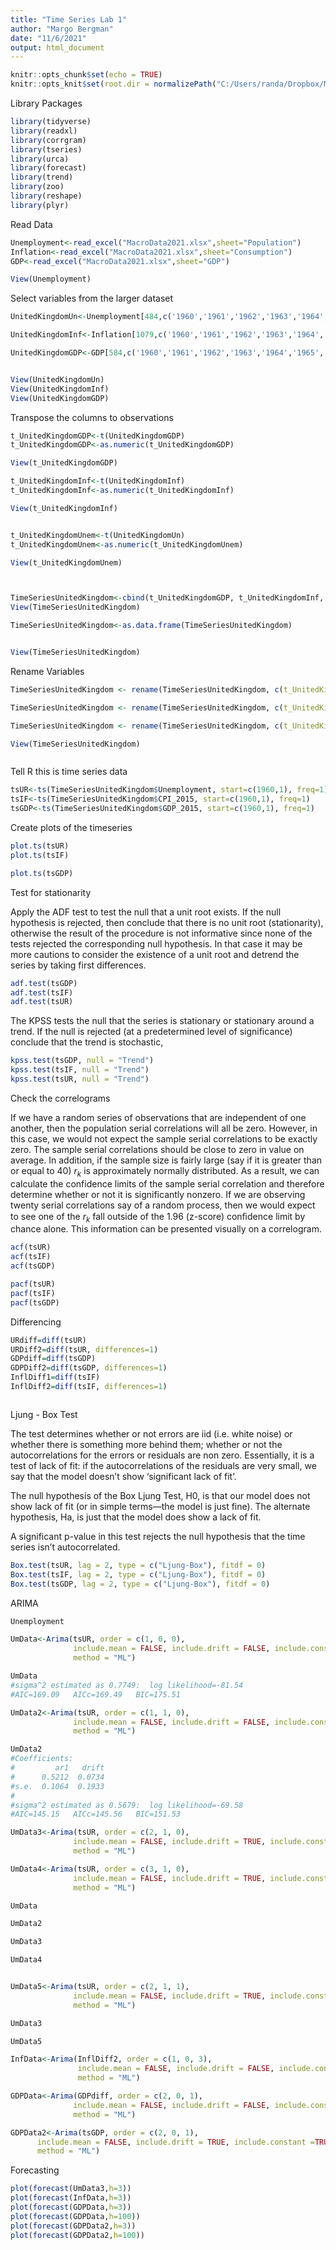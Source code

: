 ```yaml
---
title: "Time Series Lab 1"
author: "Margo Bergman"
date: "11/6/2021"
output: html_document
---
```


```r
knitr::opts_chunk$set(echo = TRUE)
knitr::opts_knit$set(root.dir = normalizePath("C:/Users/randa/Dropbox/Masters/Autumn/TBANLT 540 Applied Regression Analysis/Time Series Lab 1"))
```

Library Packages

```r


library(tidyverse)
library(readxl)
library(corrgram)
library(tseries)
library(urca)
library(forecast)
library(trend)
library(zoo)
library(reshape)
library(plyr)
```


Read Data

```r
Unemployment<-read_excel("MacroData2021.xlsx",sheet="Population")
Inflation<-read_excel("MacroData2021.xlsx",sheet="Consumption")
GDP<-read_excel("MacroData2021.xlsx",sheet="GDP")

View(Unemployment)
```



Select variables from the larger dataset

```r

UnitedKingdomUn<-Unemployment[484,c('1960','1961','1962','1963','1964','1965','1966','1967','1968','1969','1970','1971','1972','1973','1974','1975','1976','1977','1978','1979','1980','1981','1982','1983','1984','1985','1986','1987','1988','1989','1990','1991','1992','1993','1994','1995','1996','1997','1998','1999','2000','2001','2002','2003','2004','2005','2006','2007','2008','2009','2010','2011','2012','2013','2014','2015','2016','2017','2018','2019', '2020', '2021','2022')]

UnitedKingdomInf<-Inflation[1079,c('1960','1961','1962','1963','1964','1965','1966','1967','1968','1969','1970','1971','1972','1973','1974','1975','1976','1977','1978','1979','1980','1981','1982','1983','1984','1985','1986','1987','1988','1989','1990','1991','1992','1993','1994','1995','1996','1997','1998','1999','2000','2001','2002','2003','2004','2005','2006','2007','2008','2009','2010','2011','2012','2013','2014','2015','2016','2017','2018','2019', '2020', '2021','2022')]

UnitedKingdomGDP<-GDP[584,c('1960','1961','1962','1963','1964','1965','1966','1967','1968','1969','1970','1971','1972','1973','1974','1975','1976','1977','1978','1979','1980','1981','1982','1983','1984','1985','1986','1987','1988','1989','1990','1991','1992','1993','1994','1995','1996','1997','1998','1999','2000','2001','2002','2003','2004','2005','2006','2007','2008','2009','2010','2011','2012','2013','2014','2015','2016','2017','2018','2019', '2020', '2021','2022')]


View(UnitedKingdomUn)
View(UnitedKingdomInf)
View(UnitedKingdomGDP)


```


Transpose the columns to observations

```r
t_UnitedKingdomGDP<-t(UnitedKingdomGDP)
t_UnitedKingdomGDP<-as.numeric(t_UnitedKingdomGDP)

View(t_UnitedKingdomGDP)

t_UnitedKingdomInf<-t(UnitedKingdomInf)
t_UnitedKingdomInf<-as.numeric(t_UnitedKingdomInf)

View(t_UnitedKingdomInf)


t_UnitedKingdomUnem<-t(UnitedKingdomUn)
t_UnitedKingdomUnem<-as.numeric(t_UnitedKingdomUnem)

View(t_UnitedKingdomUnem)



TimeSeriesUnitedKingdom<-cbind(t_UnitedKingdomGDP, t_UnitedKingdomInf, t_UnitedKingdomUnem)
View(TimeSeriesUnitedKingdom)

TimeSeriesUnitedKingdom<-as.data.frame(TimeSeriesUnitedKingdom)


View(TimeSeriesUnitedKingdom)


```

Rename Variables

```r


TimeSeriesUnitedKingdom <- rename(TimeSeriesUnitedKingdom, c(t_UnitedKingdomGDP="GDP_2015"))

TimeSeriesUnitedKingdom <- rename(TimeSeriesUnitedKingdom, c(t_UnitedKingdomInf="CPI_2015"))

TimeSeriesUnitedKingdom <- rename(TimeSeriesUnitedKingdom, c(t_UnitedKingdomUnem="Unemployment"))

View(TimeSeriesUnitedKingdom)



```

Tell R this is time series data

```r
tsUR<-ts(TimeSeriesUnitedKingdom$Unemployment, start=c(1960,1), freq=1)
tsIF<-ts(TimeSeriesUnitedKingdom$CPI_2015, start=c(1960,1), freq=1)
tsGDP<-ts(TimeSeriesUnitedKingdom$GDP_2015, start=c(1960,1), freq=1)


```

Create plots of the timeseries

```r

plot.ts(tsUR)
plot.ts(tsIF)

plot.ts(tsGDP)
```



Test for stationarity

Apply the ADF test to test the null that a unit root exists. If the null hypothesis is rejected, then conclude that there is no unit root (stationarity), otherwise the result of the procedure is not informative since none of the tests rejected the corresponding null hypothesis. In that case it may be more cautions to consider the existence of a unit root and detrend the series by taking first differences.

```r
adf.test(tsGDP)
adf.test(tsIF)
adf.test(tsUR)

```

The KPSS tests the null that the series is stationary or stationary around a trend. If the null is rejected (at a predetermined level of significance) conclude that the trend is stochastic, 

```r
kpss.test(tsGDP, null = "Trend")
kpss.test(tsIF, null = "Trend")
kpss.test(tsUR, null = "Trend")
```
Check the correlograms 

If we have a random series of observations that are independent of one another, then the population serial correlations will all be zero. However, in this case, we would not expect the sample serial correlations to be exactly zero. The sample serial correlations should be close to zero in value on average. In addition, if the sample size is fairly large (say if it is greater than or equal to 40) $r_k$ is approximately normally distributed. As a result, we can calculate the confidence limits of the sample serial correlation and therefore determine whether or not it is significantly nonzero. If we are observing twenty serial correlations say of a random process, then we would expect to see one of the $r_k$ fall outside of the 1.96 (z-score) conﬁdence limit by chance alone. This information can be presented visually on a correlogram. 



```r

acf(tsUR)
acf(tsIF)
acf(tsGDP)

pacf(tsUR)
pacf(tsIF)
pacf(tsGDP)
```
Differencing

```r

URdiff=diff(tsUR)
URDiff2=diff(tsUR, differences=1)
GDPdiff=diff(tsGDP)
GDPDiff2=diff(tsGDP, differences=1)
InflDiff1=diff(tsIF)
InflDiff2=diff(tsIF, differences=1)



```

Ljung - Box Test

The test determines whether or not errors are iid (i.e. white noise) or whether there is something more behind them; whether or not the autocorrelations for the errors or residuals are non zero. Essentially, it is a test of lack of fit: if the autocorrelations of the residuals are very small, we say that the model doesn’t show ‘significant lack of fit’.

The null hypothesis of the Box Ljung Test, H0, is that our model does not show lack of fit (or in simple terms—the model is just fine). The alternate hypothesis, Ha, is just that the model does show a lack of fit.

A significant p-value in this test rejects the null hypothesis that the time series isn’t autocorrelated.

```r

Box.test(tsUR, lag = 2, type = c("Ljung-Box"), fitdf = 0)
Box.test(tsIF, lag = 2, type = c("Ljung-Box"), fitdf = 0)
Box.test(tsGDP, lag = 2, type = c("Ljung-Box"), fitdf = 0)


```

ARIMA

```r
Unemployment

UmData<-Arima(tsUR, order = c(1, 0, 0),
              include.mean = FALSE, include.drift = FALSE, include.constant =TRUE,
              method = "ML")

UmData
#sigma^2 estimated as 0.7749:  log likelihood=-81.54
#AIC=169.09   AICc=169.49   BIC=175.51

UmData2<-Arima(tsUR, order = c(1, 1, 0),
              include.mean = FALSE, include.drift = FALSE, include.constant =TRUE,
              method = "ML")

UmData2
#Coefficients:
#         ar1   drift
#      0.5212  0.0734
#s.e.  0.1064  0.1933
#
#sigma^2 estimated as 0.5679:  log likelihood=-69.58
#AIC=145.15   AICc=145.56   BIC=151.53

UmData3<-Arima(tsUR, order = c(2, 1, 0),
              include.mean = FALSE, include.drift = TRUE, include.constant =TRUE,
              method = "ML")

UmData4<-Arima(tsUR, order = c(3, 1, 0),
              include.mean = FALSE, include.drift = TRUE, include.constant =TRUE,
              method = "ML")

UmData

UmData2

UmData3

UmData4


UmData5<-Arima(tsUR, order = c(2, 1, 1),
              include.mean = FALSE, include.drift = TRUE, include.constant =TRUE,
              method = "ML")

UmData3

UmData5

InfData<-Arima(InflDiff2, order = c(1, 0, 3),
               include.mean = FALSE, include.drift = FALSE, include.constant =FALSE,
               method = "ML")

GDPData<-Arima(GDPdiff, order = c(2, 0, 1),
              include.mean = FALSE, include.drift = FALSE, include.constant =FALSE,
              method = "ML")

GDPData2<-Arima(tsGDP, order = c(2, 0, 1),
      include.mean = FALSE, include.drift = TRUE, include.constant =TRUE,
      method = "ML")

```


Forecasting

```r
plot(forecast(UmData3,h=3))
plot(forecast(InfData,h=3))
plot(forecast(GDPData,h=3))
plot(forecast(GDPData,h=100))
plot(forecast(GDPData2,h=3))
plot(forecast(GDPData2,h=100))
```

